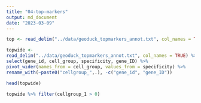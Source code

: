 ```yaml
---
title: "04-top-markers"
output: md_document
date: "2023-03-09"
---
```



```r
top <- read_delim("../data/geoduck_topmarkers_annot.txt", col_names = TRUE)
```




```r

topwide <- 
read_delim("../data/geoduck_topmarkers_annot.txt", col_names = TRUE) %>% 
select(gene_id, cell_group, specificity, gene_ID) %>%
pivot_wider(names_from = cell_group, values_from = specificity) %>%
rename_with(~paste0("cellgroup_",.), -c("gene_id", "gene_ID"))

```



```r
head(topwide)
```
```r
topwide %>% filter(cellgroup_1 > 0)
```

